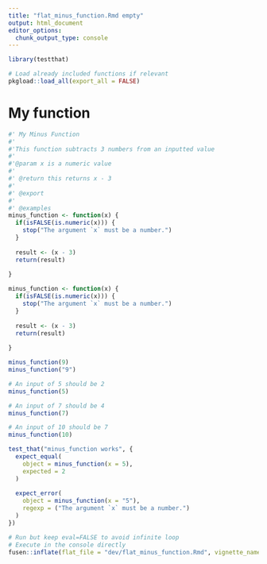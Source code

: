 ```yaml
---
title: "flat_minus_function.Rmd empty"
output: html_document
editor_options: 
  chunk_output_type: console
---
```


```r
library(testthat)
```

```r
# Load already included functions if relevant
pkgload::load_all(export_all = FALSE)
```

# My function

```r
#' My Minus Function
#'
#'This function subtracts 3 numbers from an inputted value
#'
#'@param x is a numeric value
#'
#' @return this returns x - 3
#' 
#' @export
#'
#' @examples
minus_function <- function(x) {
  if(isFALSE(is.numeric(x))) {
    stop("The argument `x` must be a number.")
  }
  
  result <- (x - 3)
  return(result)
  
}
```

```r
minus_function <- function(x) {
  if(isFALSE(is.numeric(x))) {
    stop("The argument `x` must be a number.")
  }
  
  result <- (x - 3)
  return(result)
  
}

minus_function(9)
minus_function("9")

```

```r
# An input of 5 should be 2
minus_function(5)

# An input of 7 should be 4
minus_function(7)

# An input of 10 should be 7
minus_function(10)
```

```r
test_that("minus_function works", {
  expect_equal(
    object = minus_function(x = 5),
    expected = 2
  )
  
  expect_error(
    object = minus_function(x = "5"),
    regexp = ("The argument `x` must be a number.")
  )
})
```


```r
# Run but keep eval=FALSE to avoid infinite loop
# Execute in the console directly
fusen::inflate(flat_file = "dev/flat_minus_function.Rmd", vignette_name = "My Minus Function")
```

